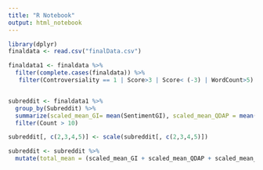 ```yaml
---
title: "R Notebook"
output: html_notebook
---
```




```r
library(dplyr)
finaldata <- read.csv("finalData.csv")

finaldata1 <- finaldata %>%  
  filter(complete.cases(finaldata)) %>% 
   filter(Controversiality == 1 | Score>3 | Score< (-3) | WordCount>5) 


subreddit <- finaldata1 %>% 
  group_by(Subreddit) %>% 
  summarize(scaled_mean_GI= mean(SentimentGI), scaled_mean_QDAP = mean(SentimentQDAP), scaled_mean_HE = mean(SentimentHE), scaled_mean_LM =mean(SentimentLM), uncertainty = mean(RatioUncertaintyLM), Count = n()) %>%
  filter(Count > 10)

subreddit[, c(2,3,4,5)] <- scale(subreddit[, c(2,3,4,5)])

subreddit <- subreddit %>% 
  mutate(total_mean = (scaled_mean_GI + scaled_mean_QDAP + scaled_mean_HE + scaled_mean_LM)/4)





  
```


